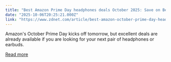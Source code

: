 ```yaml
---
title: "Best Amazon Prime Day headphones deals October 2025: Save on Beats, AirPods, Sony, and more"
date: "2025-10-06T20:25:21.000Z"
link: "https://www.zdnet.com/article/best-amazon-october-prime-day-headphones-deals-10-06/"
---
```


Amazon's October Prime Day kicks off tomorrow, but excellent deals are already available if you are looking for your next pair of headphones or earbuds.

[Read more](https://www.zdnet.com/article/best-amazon-october-prime-day-headphones-deals-10-06/)
